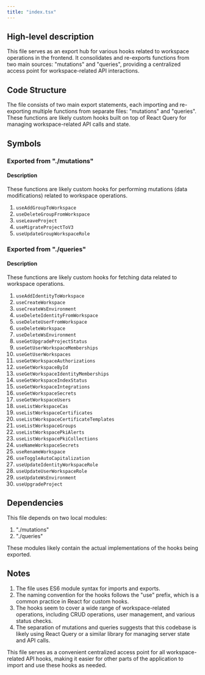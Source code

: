```yaml
---
title: "index.tsx"
---
```


## High-level description
This file serves as an export hub for various hooks related to workspace operations in the frontend. It consolidates and re-exports functions from two main sources: "mutations" and "queries", providing a centralized access point for workspace-related API interactions.

## Code Structure
The file consists of two main export statements, each importing and re-exporting multiple functions from separate files: "mutations" and "queries". These functions are likely custom hooks built on top of React Query for managing workspace-related API calls and state.

## Symbols

### Exported from "./mutations"
#### Description
These functions are likely custom hooks for performing mutations (data modifications) related to workspace operations.

1. `useAddGroupToWorkspace`
2. `useDeleteGroupFromWorkspace`
3. `useLeaveProject`
4. `useMigrateProjectToV3`
5. `useUpdateGroupWorkspaceRole`

### Exported from "./queries"
#### Description
These functions are likely custom hooks for fetching data related to workspace operations.

1. `useAddIdentityToWorkspace`
2. `useCreateWorkspace`
3. `useCreateWsEnvironment`
4. `useDeleteIdentityFromWorkspace`
5. `useDeleteUserFromWorkspace`
6. `useDeleteWorkspace`
7. `useDeleteWsEnvironment`
8. `useGetUpgradeProjectStatus`
9. `useGetUserWorkspaceMemberships`
10. `useGetUserWorkspaces`
11. `useGetWorkspaceAuthorizations`
12. `useGetWorkspaceById`
13. `useGetWorkspaceIdentityMemberships`
14. `useGetWorkspaceIndexStatus`
15. `useGetWorkspaceIntegrations`
16. `useGetWorkspaceSecrets`
17. `useGetWorkspaceUsers`
18. `useListWorkspaceCas`
19. `useListWorkspaceCertificates`
20. `useListWorkspaceCertificateTemplates`
21. `useListWorkspaceGroups`
22. `useListWorkspacePkiAlerts`
23. `useListWorkspacePkiCollections`
24. `useNameWorkspaceSecrets`
25. `useRenameWorkspace`
26. `useToggleAutoCapitalization`
27. `useUpdateIdentityWorkspaceRole`
28. `useUpdateUserWorkspaceRole`
29. `useUpdateWsEnvironment`
30. `useUpgradeProject`

## Dependencies
This file depends on two local modules:
1. "./mutations"
2. "./queries"

These modules likely contain the actual implementations of the hooks being exported.

## Notes
1. The file uses ES6 module syntax for imports and exports.
2. The naming convention for the hooks follows the "use" prefix, which is a common practice in React for custom hooks.
3. The hooks seem to cover a wide range of workspace-related operations, including CRUD operations, user management, and various status checks.
4. The separation of mutations and queries suggests that this codebase is likely using React Query or a similar library for managing server state and API calls.

This file serves as a convenient centralized access point for all workspace-related API hooks, making it easier for other parts of the application to import and use these hooks as needed.